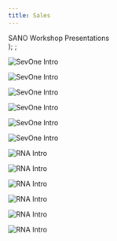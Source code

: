 ```yaml
---
title: Sales
---
```

  <span>
    SANO Workshop Presentations <br />
  </span>
);
;

<Row>
<Column colMd={4} colLg={4} noGutterMdLeft>
<ArticleCard
  title="SevOne Overview and Architecture"
  href="https://ibm.box.com/s/yhk0niu0xm2irh42uvjf6av4r94eetub"
  actionIcon="arrowRight"
>

![SevOne Intro](images/SevOneCover.png)



</ArticleCard>
</Column>

<Column colMd={4} colLg={4} noGutterMdLeft>
<ArticleCard
  title="Product UI Overview and Demo"
  href="https://ibm.box.com/s/j9hpc1xmvj0rlknon5382betcc1m7pl1"
  actionIcon="arrowRight"
>

![SevOne Intro](images/SevOneCover.png)

</ArticleCard>
</Column>
<Column colMd={4} colLg={4} noGutterMdLeft>
<ArticleCard
  title="Product Demo2"
  href="https://ibm.box.com/s/9xj9viopduc05h0yk57llfcpwa2kwghc"
  actionIcon="arrowRight"
>

![SevOne Intro](images/SevOneCover.png)


</ArticleCard>
</Column>


<Column colMd={4} colLg={4} noGutterMdLeft>
<ArticleCard
  title="SevOne Competitive Advantage"
  href="https://ibm.box.com/s/q0u0f0vt976fnhu34cd01x8g46ghst51"
  actionIcon="arrowRight"
>

![SevOne Intro](images/SevOneCover.png)


</ArticleCard>
</Column>

<Column colMd={4} colLg={4} noGutterMdLeft>
<ArticleCard
  title="SevOne Customer Success Stories"
  href="https://ibm.box.com/s/dj9ny92mkpwcmewfwnpial9kxrt8fhvg"
  actionIcon="arrowRight"
>

![SevOne Intro](images/SevOneCover.png)



</ArticleCard>
</Column>

<Column colMd={4} colLg={4} noGutterMdLeft>
<ArticleCard
  title="SevOne Pricing and Deployment Options"
  href="https://ibm.box.com/s/7szel53v0g4fa5vjkj3zfpu759ehmknn"
  actionIcon="arrowRight"
>

![SevOne Intro](images/SevOneCover.png)



</ArticleCard>
</Column>

<Column colMd={4} colLg={4} noGutterMdLeft>
<ArticleCard
  title="Why Rapid Network Automation"
  href="https://ibm.box.com/s/qnoxuupoq3va9mdw53kfq7rxnqx97ur1"
  actionIcon="arrowRight"
>

![RNA Intro](images/RNACover.png)


</ArticleCard>
</Column>

<Column colMd={4} colLg={4} noGutterMdLeft>
<ArticleCard
  title="Product Overview & Architecture"
  href="https://ibm.box.com/s/ymuhiiwch96yhiqmgd10kqmmnmeh3eta"
  actionIcon="arrowRight"
>

![RNA Intro](images/RNACover.png)



</ArticleCard>
</Column>

<Column colMd={4} colLg={4} noGutterMdLeft>
<ArticleCard
  title="Product Installation"
  href="https://ibm.box.com/s/p2m9hyt9ch04n0mgcp1oerewaz4bpmps"
  actionIcon="arrowRight"
>

![RNA Intro](images/RNACover.png)


</ArticleCard>
</Column>

<Column colMd={4} colLg={4} noGutterMdLeft>
<ArticleCard
  title="Product UI Overview and Demo"
  href="https://ibm.box.com/s/91d0682pqgxia9kr1ny35jbc2kkt0519"
  actionIcon="arrowRight"
>

![RNA Intro](images/RNACover.png)


</ArticleCard>
</Column>

<Column colMd={4} colLg={4} noGutterMdLeft>
<ArticleCard
  title="Competitive Advantages"
  href="https://ibm.box.com/s/4r5tqvjr8ra2wrmh1e5delgj1dc654p6"
  actionIcon="arrowRight"
>

![RNA Intro](images/RNACover.png)



</ArticleCard>
</Column>

<Column colMd={4} colLg={4} noGutterMdLeft>
<ArticleCard
  title="Pricing and Deployment Options"
  href="https://ibm.box.com/s/0g79utnuly4hsbqp5cpi0unnvnxibiav"
  actionIcon="arrowRight"
>

![RNA Intro](images/RNACover.png)



</ArticleCard>
</Column>
</Row>